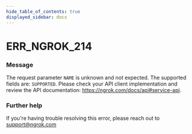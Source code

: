 ```yaml
---
hide_table_of_contents: true
displayed_sidebar: docs
---
```



# ERR_NGROK_214

### Message

The request parameter `NAME` is unknown and not expected. The supported fields are: `SUPPORTED`. Please check your API client implementation and review the API documentation: https://ngrok.com/docs/api#service-api.

<ErrorDetails error="err_ngrok_214" />

### Further help

If you're having trouble resolving this error, please reach out to [support@ngrok.com](mailto:support@ngrok.com?subject=Help%20with%20ERR_NGROK_214)
